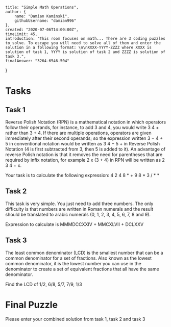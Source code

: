    title: "Simple Math Operations",
    author: {
        name: "Damian Kaminski",
        githubUsername: "damian996"
    },
    created: "2020-07-06T14:00:00Z",
    timeLimit: 45,
    introduction: "This room focuses on math... There are 3 coding puzzles to solve. To escape you will need to solve all of them and enter the solution in a following format: \n\nXXXX-YYYY-ZZZZ where XXXX is solution of task 1, YYYY is solution of task 2 and ZZZZ is solution of task 3.",
    finalAnswer: "3264-6546-504"
}

# Tasks

## Task 1
Reverse Polish Notation (RPN) is a mathematical notation in which operators follow their operands, for instance, to add 3 and 4, you would write 3 4 + rather than 3 + 4. If there are multiple operations, operators are given immediately after their second operands; so the expression written 3 − 4 + 5 in conventional notation would be written as 3 4 − 5 + in Reverse Polish Notation (4 is first subtracted from 3, then 5 is added to it). An advantage of reverse Polish notation is that it removes the need for parentheses that are required by infix notation, for example 2 x (3 + 4) in RPN will be written as 2 3 4 + x. 

Your task is to calculate the following expression: 4 2 4 8 * + 9 8 * 3 / * * 

## Task 2
This task is very simple. You just need to add three numbers. The only difficulty is that numbers are written in Roman numerals and the result should be translated to arabic numerals (0, 1, 2, 3, 4, 5, 6, 7, 8 and 9). 

Expression to calculate is MMMDCCXXIV + MMCXLVII + DCLXXV

## Task 3
The least common denominator (LCD) is the smallest number that can be a common denominator for a set of fractions. Also known as the lowest common denominator, it is the lowest number you can use in the denominator to create a set of equivalent fractions that all have the same denominator. 

Find the LCD of 1/2, 6/8, 5/7, 7/9, 1/3

# Final Puzzle
Please enter your combined solution from task 1, task 2 and task 3
